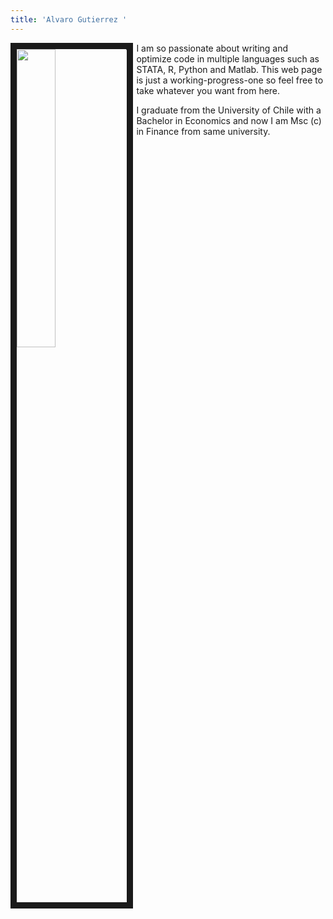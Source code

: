 ---
title: 'Alvaro Gutierrez '
---


<img src="images/profile/guty_rat.jpg" style="width:35%; border:10px solid; margin-right: 5px" align="left">



- I am so passionate about writing and optimize code in multiple languages such as STATA, R, Python and Matlab. This web page is just a working-progress-one so feel free to take whatever you want from here. 

I graduate from the University of Chile with a Bachelor in Economics and now I am Msc (c) in Finance from same university. 


